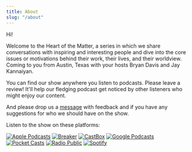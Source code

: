 ```yaml
---
title: About
slug: "/about"
---
```


Hi!

Welcome to the Heart of the Matter, a series in which we share conversations with inspiring and interesting people and dive into the core issues or motivations behind their work, their lives, and their worldview. Coming to you from Austin, Texas with your hosts Bryan Davis and Jay Kannaiyan.

You can find our show anywhere you listen to podcasts. Please leave a review! It'll help our fledging podcast get noticed by other listeners who might enjoy our content.

And please drop us a [message](/contact) with feedback and if you have any suggestions for who we should have on the show.


Listen to the show on these platforms:

[![](https://d12xoj7p9moygp.cloudfront.net/images/podcast/logo-square/006/apple_podcasts.png "Apple Podcasts")][1]
[![](https://d12xoj7p9moygp.cloudfront.net/images/podcast/logo-square/006/breaker.png "Breaker")][2]
[![](https://d12xoj7p9moygp.cloudfront.net/images/podcast/logo-square/006/castbox.png "CastBox")][3]
[![](https://d12xoj7p9moygp.cloudfront.net/images/podcast/logo-square/006/google_podcasts.png "Google Podcasts")][4]
[![](https://d12xoj7p9moygp.cloudfront.net/images/podcast/logo-square/006/pocket_casts.png "Pocket Casts")][5]
[![](https://d12xoj7p9moygp.cloudfront.net/images/podcast/logo-square/006/radiopublic.png "Radio Public")][6]
[![](https://d12xoj7p9moygp.cloudfront.net/images/podcast/logo-square/006/spotify.png "Spotify")][7]


[1]: <https://podcasts.apple.com/us/podcast/the-heart-of-the-matter/id1509391541> "Apple Podcasts"
[2]: <https://www.breaker.audio/the-heart-of-the-matter-3> "Breaker"
[3]: <https://castbox.fm/channel/the-heart-of-the-matter-id2795672> "CastBox"
[4]: <https://www.google.com/podcasts?feed=aHR0cHM6Ly9hbmNob3IuZm0vcy8xZDljNmNhYy9wb2RjYXN0L3Jzcw==> "Google Podcasts"
[5]: <https://pca.st/8iii4hdn> "Pocket Casts"
[6]: <https://radiopublic.com/the-heart-of-the-matter-GMwDjN> "Radio Public"
[7]: <https://open.spotify.com/show/1ZvTtMTKLpXl1xnDuCpFWb> "Spotify"